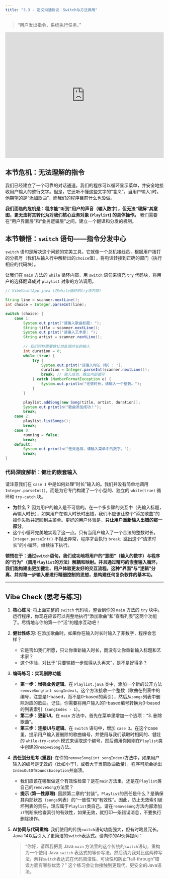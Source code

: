 ```yaml
---
title: "3.3 - 定义沟通协议：Switch与方法调用"
---
```


> "用户发出指令，系统执行任务。" 

::: {.video-container}
<iframe src="https://player.bilibili.com/player.html?bvid=BV1M5Jfz2E7K&page=1" scrolling="no" border="0" frameborder="no" framespacing="0" allowfullscreen="true" width="100%" height="400"></iframe>
:::

## 本节危机：无法理解的指令

我们已经建立了一个可靠的对话通道。我们的程序可以循环显示菜单，并安全地接收用户输入的整行文字。但是，它还听不懂这些文字的“含义”。当用户输入`1`时，他期望的是“添加歌曲”，而我们的程序目前什么也没做。

**我们面临的危机是：程序能“听到”用户的声音（输入数字），但无法“理解”其意图，更无法将其转化为对我们核心业务对象 (`Playlist`) 的具体操作。** 我们需要在“用户界面层”和“业务逻辑层”之间，建立一个翻译和分发的机制。

## 本节顿悟：`switch` 语句——指令分发中心

`switch` 语句是解决这个问题的完美工具。它就像一个总机接线员，根据用户拨打的分机号（我们从输入行中解析出的`choice`值），将电话转接到正确的部门（执行相应的代码块）。

让我们在 `main` 方法的 `while` 循环内部，用 `switch` 语句来填充 `try` 代码块，将用户的选择翻译成对 `playlist` 对象的方法调用。

```java
// VibeVaultApp.java (在while循环的try块内部)

String line = scanner.nextLine();
int choice = Integer.parseInt(line);

switch (choice) {
    case 1:
        System.out.print("请输入歌曲标题: ");
        String title = scanner.nextLine();
        System.out.print("请输入艺术家: ");
        String artist = scanner.nextLine();
        
        // 我们同样需要健壮地处理时长的输入
        int duration = 0;
        while (true) {
            try {
                System.out.print("请输入时长（秒）: ");
                duration = Integer.parseInt(scanner.nextLine());
                break; // 输入成功，跳出内部循环
            } catch (NumberFormatException e) {
                System.out.println("无效时长，请输入一个整数。");
            }
        }

        playlist.addSong(new Song(title, artist, duration));
        System.out.println("歌曲添加成功！");
        break;
    case 2:
        playlist.listSongs();
        break;
    case 0:
        running = false;
        break;
    default:
        System.out.println("无效选择，请输入菜单中的数字。");
        break;
}
```

### 代码深度解析：健壮的嵌套输入

请注意我们在 `case 1` 中是如何处理“时长”输入的。我们并没有简单地调用 `Integer.parseInt()`，而是为它专门构建了一个小型的、独立的 `while(true)` 循环和 `try-catch` 块。

*   **为什么？** 因为用户的输入是不可信的。在一个多步骤的交互中（先输入标题，再输入时长），如果用户在输入时长时出错，我们不应该让整个“添加歌曲”的操作失败并退回到主菜单。更好的用户体验是，**只让用户重新输入出错的那一部分**。
*   这个小循环完美地实现了这一点。只有当用户输入了一个合法的整数时长，`Integer.parseInt()` 不抛出异常，程序才会执行 `break;` 跳出这个“请求时长”的小循环，继续往下执行。

**顿悟在于：通过`switch`语句，我们成功地将用户的“意图”（输入的数字）与程序的“行为”（调用`Playlist`的方法）解耦和映射。并且通过精巧的嵌套输入循环，我们能构建出更加健壮、用户体验更友好的交互流程。这种“界面”与“逻辑”分离、并对每一步输入都进行精细控制的思想，是构建任何复杂软件的基本功。**

---

## Vibe Check (思考与练习)

1.  **核心练习**:
    将上面完整的 `switch` 代码块，整合到你的 `main` 方法的 `try` 块中。运行程序，你现在应该可以完整地执行“添加歌曲”和“查看列表”这两个功能了。尽情地与你的第一个“活”的程序互动吧！

2.  **健壮性练习**:
    在添加歌曲时，如果你在输入时长时输入了非数字，程序会怎样？
    *   它是否如我们所愿，只让你重新输入时长，而没有让你重新输入标题和艺术家？
    *   这个体验，对比于“只要输错一步就得从头再来”，是不是好得多？

3.  **编码练习：实现删除功能**
    *   **第一步：增强业务逻辑**。在 `Playlist.java` 类中，添加一个新的公开方法 `removeSong(int songIndex)`。这个方法接收一个整数（歌曲在列表中的编号，注意是1-based，而不是0-based的索引），然后从`songs`列表中删除对应的歌曲。记住，你需要将用户输入的1-based编号转换为0-based的列表索引（`songIndex - 1`）。
    *   **第二步：更新UI**。在 `main` 方法中，首先在菜单里增加一个选项：“3. 删除歌曲”。
    *   **第三步：连接UI与逻辑**。在 `switch` 语句中，增加 `case 3`。在这个case里，提示用户输入要删除的歌曲编号，并使用与我们读取时相同的、健壮的 `while-try-catch` 模式来读取这个编号，然后调用你刚刚在`Playlist`类中创建的`removeSong`方法。

4.  **责任划分思考 (重要)**:
    在你的`removeSong(int songIndex)`方法中，如果用户输入的编号是无效的（比如小于1，或者大于当前歌曲数量），程序可能会抛出`IndexOutOfBoundsException`并崩溃。
    *   我们应该在哪里做这个有效性检查？是在`main`方法里，还是在`Playlist`类自己的`removeSong`方法里？
    *   **提示 (第一性原理)**: 回顾第二章的“封装”。`Playlist`的责任是什么？是确保其内部状态（`songs`列表）的“一致性”和“有效性”。因此，防止无效索引破坏列表的责任，理应属于`Playlist`类自己。请在`removeSong`方法内部添加`if`判断来检查索引的有效性，如果无效，就打印一条错误消息，不要执行删除操作。

5.  **AI协同与代码重构**:
    我们使用的传统`switch`语句功能强大，但有时略显冗长。Java 14以后引入了更简洁的`switch`表达式。请向你的AI伙伴提问：
    
    > "你好，请帮我把我 Java `main` 方法里的这个传统的`switch`语句，重构为一个使用 Java `switch` 表达式的等价写法。然后请为我对比这两种写法，解释`switch`表达式在代码简洁性、可读性和防止“fall-through”错误方面有哪些优势？"
    这个练习会让你接触到更现代、更安全的Java语法。 